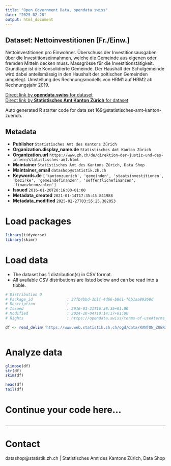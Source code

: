 ```yaml
---
title: "Open Government Data, opendata.swiss"
date: "2025-02-28"
output: html_document
---
```


## Dataset: Nettoinvestitionen [Fr./Einw.]

Nettoinvestitionen pro Einwohner. Überschuss der Investitionsausgaben über die Investitionseinnahmen, welche die Gemeinde aus eigenen oder fremden Mitteln decken muss. Massgrösse für die Investitionstätigkeit. Grundlage ist die Konsolidierte Gemeinde. Der Haushalt der Schulgemeinde wird dabei anteilsmässig in den Haushalt der poltischen Gemeinden umgelegt. Umstellung des Rechnungsmodells von HRM1 auf HRM2 ab Rechnungsjahr 2019.

[Direct link by **opendata.swiss** for dataset](https://opendata.swiss/de/dataset/nettoinvestitionen-fr-einw)<br>
[Direct link by **Statistisches Amt Kanton Zürich** for dataset](https://www.zh.ch/de/politik-staat/gemeinden/gemeindeportraet.html)

Auto generated R starter code for data set 169@statistisches-amt-kanton-zuerich.

## Metadata

- **Publisher** `Statistisches Amt des Kantons Zürich`
- **Organization.display_name.de** `Statistisches Amt Kanton Zürich`
- **Organization.url** `https://www.zh.ch/de/direktion-der-justiz-und-des-innern/statistisches-amt.html`
- **Maintainer** `Statistisches Amt des Kantons Zürich, Data Shop`
- **Maintainer_email** `datashop@statistik.zh.ch`
- **Keywords.de** `['kantonzuerich', 'gemeinden', 'staatsinvestitionen', 'bezirke', 'gemeindefinanzen', 'oeffentlichefinanzen', 'finanzkennzahlen']`
- **Issued** `2016-01-20T20:16:00+01:00`
- **Metadata_created** `2021-01-14T17:35:45.841988`
- **Metadata_modified** `2025-02-27T03:55:25.382053`


# Load packages

```r

library(tidyverse)
library(skimr)

```

# Load data

-   The dataset has 1 distribution(s) in CSV format.
-   All available CSV distributions are listed below and can be read into a tibble.

```r

# Distribution 0
# Package_id               : 27fb4bbd-1b1f-4d66-b861-f6b1aa89268d
# Description              : 
# Issued                   : 2016-01-21T16:30:35+01:00
# Modified                 : 2024-10-04T10:14:17+01:00
# Rights                   : https://opendata.swiss/terms-of-use#terms_by

df <- read_delim('https://www.web.statistik.zh.ch/ogd/data/KANTON_ZUERICH_430.csv')



```

# Analyze data

```r

glimpse(df)
str(df)
skim(df)

head(df)
tail(df)

```

# Continue your code here...

```r

```

------------------------------------------------------------------------

# Contact

datashop@statistik.zh.ch | Statistisches Amt des Kantons Zürich, Data Shop
